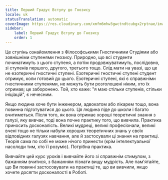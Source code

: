 ```yaml
---
title: Перший Градус Вступу до Гнозису
locale: uk
statusTranslation: automatic
coverImage: https://res.cloudinary.com/xmfm6mhw3gwctndtcubgx2rptnae/image/upload/v1741354450/small_cover_introduccion_a_la_gnosis_57a3fc8d72.webp
sidebar:
    label: Перший Градус Вступу до Гнозису
    order: 1
---
```

Це ступінь ознайомлення з Філософськими Гностичними Студіями або зовнішніми ступенями гнозису. Природно, що всі студенти починатимуть з цього ступеня, а потім продовжуватимуть, послідовно, зі ступенів першого, другого, третього тощо. Слід мати на увазі, що це не езотеричні гностичні ступені. Езотеричні гностичні ступені студент отримує, коли готовий до цього. Езотеричні ступені, які є справжніми гностичними ступенями, не можуть бути розголошені ніким, хто їх отримав; це заборонено. Той, хто каже: "я маю стільки ступенів, стільки ініціацій", є нечесним.

Якщо людина хоче бути інженером, адвокатом або лікарем тощо, вона повинна підготуватися до цього. Ця людина піде до школи і багато вчитиметься. Після того, як вона отримає хороші теоретичні знання з галузі, яку вивчає, тоді вона почне практику того, що вивчила. Практика приносить досконалість. Великі мудреці, великі професіонали, великі вчені тощо не тільки набули хороших теоретичних знань у своїх відповідних галузях навчання, але й застосували ці знання на практиці. Теорія сама по собі не може нічого принести (крім інтелектуальної насолоди тим, хто її розуміє). Потрібна практика.

Вивчайте цей курс уроків і вивчайте його зі справжнім стимулом, з бажанням вчитися, з бажанням пізнати вищу мудрість. Але пам'ятайте, що Ви повинні застосовувати на практиці те, що ви вивчили, якщо хочете досягти досконалості в Роботі.
